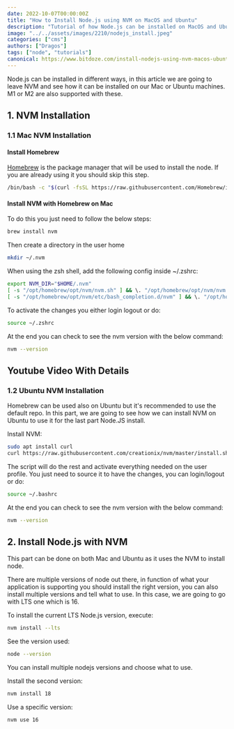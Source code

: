 ```yaml
---
date: 2022-10-07T00:00:00Z
title: "How to Install Node.js using NVM on MacOS and Ubuntu"
description: "Tutorial of how Node.js can be installed on MacOS and Ubuntu to start your node projects."
image: "../../assets/images/2210/nodejs_install.jpeg"
categories: ["cms"]
authors: ["Dragos"]
tags: ["node", "tutorials"]
canonical: https://www.bitdoze.com/install-nodejs-using-nvm-macos-ubuntu/
---
```



Node.js can be installed in different ways, in this article we are going to leave NVM and see how it can be installed on our Mac or Ubuntu machines. M1 or M2 are also supported with these.

## 1. NVM Installation

### 1.1 Mac NVM Installation

#### Install Homebrew

[Homebrew](https://brew.sh/) is the package manager that will be used to install the node. If you are already using it you should skip this step.

```bash
/bin/bash -c "$(curl -fsSL https://raw.githubusercontent.com/Homebrew/install/HEAD/install.sh)"
```

#### Install NVM with Homebrew on Mac

To do this you just need to follow the below steps:

```bash
brew install nvm
```

Then create a directory in the user home

```bash
mkdir ~/.nvm
```

When using the zsh shell, add the following config inside ~/.zshrc:

```bash
export NVM_DIR="$HOME/.nvm"
[ -s "/opt/homebrew/opt/nvm/nvm.sh" ] && \. "/opt/homebrew/opt/nvm/nvm.sh"  # This loads nvm
[ -s "/opt/homebrew/opt/nvm/etc/bash_completion.d/nvm" ] && \. "/opt/homebrew/opt/nvm/etc/bash_completion.d/nvm"
```

To activate the changes you either login logout or do:

```bash
source ~/.zshrc
```

At the end you can check to see the nvm version with the below command:

```bash
nvm --version
```

## Youtube Video With Details

<YouTubeEmbed
  url="https://www.youtube.com/embed/XXrZHWKTJfg"
  label="How to Install Node.js using NVM on MacOS and Ubuntu"
/>

### 1.2 Ubuntu NVM Installation

Homebrew can be used also on Ubuntu but it's recommended to use the default repo. In this part, we are going to see how we can install NVM on Ubuntu to use it for the last part Node.JS install.

Install NVM:

```bash
sudo apt install curl
curl https://raw.githubusercontent.com/creationix/nvm/master/install.sh | bash
```

The script will do the rest and activate everything needed on the user profile.
You just need to source it to have the changes, you can login/logout or do:

```bash
source ~/.bashrc
```

At the end you can check to see the nvm version with the below command:

```bash
nvm --version
```

## 2. Install Node.js with NVM

This part can be done on both Mac and Ubuntu as it uses the NVM to install node.

There are multiple versions of node out there, in function of what your application is supporting you should install the right version, you can also install multiple versions and tell what to use.
In this case, we are going to go with LTS one which is 16.

To install the current LTS Node.js version, execute:

```bash
nvm install --lts
```

See the version used:

```bash
node --version
```

You can install multiple nodejs versions and choose what to use.

Install the second version:

```bash
nvm install 18
```

Use a specific version:

```bash
nvm use 16
```
